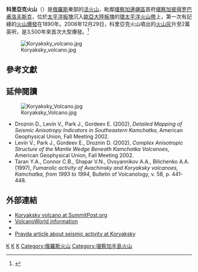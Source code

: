 {{Infobox mountain
| Name             = 科里亞克火山
| Photo            = Petropavlovsk Kamcatskij Volcan Koriacky in background.jpg
| Photo size       = 
| Caption          = 
| pushpin_map            = Russia
| pushpin_label_position = <!-- the position of the pushpin label: left, right, top, bottom, none -->
| pushpin_map_caption    = 科里亞克火山的位置
| pushpin_mapsize        =
| coordinates_ref        = 
| latd=53 |latm=19 |lats= |latNS=N
| longd=158 |longm=41 |longs= |longEW=E
| Elevation        = 3,456米
| Location         = {{RUS}}[[堪察加邊疆區|堪察加邊疆區]]
| Range            = 
| Prominence       = 2,999米
| Parent peak      = 
| Coordinates      = 
| Topographic map  = 
| Type             = [[複式火山|複式火山]]
| Volcanic_Arc/Belt= 
| Age              = 
| Last eruption    = 2009年
| First ascent     = 
| Easiest route    = 
| Grid_ref_UK      = 
| Grid_ref_Ireland = 
| Listing          = 
| Translation      = 
| Language         = 
| Pronunciation    = 
}}

'''科里亞克火山'''（{{lang-ru|'''Коря́кская со́пка'''}}）是[[俄羅斯|俄羅斯]]東部的[[活火山|活火山]]，毗鄰[[堪察加邊疆區|堪察加邊疆區]]首府[[堪察加彼得罗巴甫洛夫斯克|堪察加彼得罗巴甫洛夫斯克]]，位於[[太平洋板塊|太平洋板塊]]沉入[[歐亞大陸板塊|歐亞大陸板塊]]的[[環太平洋火山帶|環太平洋火山帶]]上，第一次有記綠的[[火山爆發|火山爆發]]在1890年。2008年12月29日，科里亞克火山噴出的[[火山灰|火山灰]]升至2萬英呎，是3,500年來首次大型爆發。<ref>{{cite news |url=http://news.bbc.co.uk/2/hi/europe/7805018.stm |title=Russian volcano erupts |publisher=BBC NEWS |date=December 30, 2008 |accessdate=May 7, 2010 |archive-date=2018-01-12 |archive-url=https://web.archive.org/web/20180112164318/http://news.bbc.co.uk/2/hi/europe/7805018.stm |dead-url=no }}</ref>

[[File:Koryaksky_volcano.jpg|thumb]]

== 參考文獻 ==
{{reflist}}

== 延伸閱讀 ==
[[File:Koryaksky_Volcano.jpg|thumb]]
* Droznin D., Levin V., Park J., Gordeev E. (2002), ''Detailed Mapping of Seismic Anisotropy Indicators in Southeastern Kamchatka'', American Geophysical Union, Fall Meeting 2002.
* Levin V., Park J., Gordeev E., Droznin D. (2002), ''Complex Anisotropic Structure of the Mantle Wedge Beneath Kamchatka Volcanoes'', American Geophysical Union, Fall Meeting 2002.
* Taran Y.A., Connor C.B., Shapar V.N., Ovsyannikov A.A., Bilichenko A.A. (1997), ''Fumarolic activity of Avachinsky and Koryaksky volcanoes, Kamchatka, from 1993 to 1994'', Bulletin of Volcanology, v. 58, p. 441-448.

== 外部連結 ==
* [http://www.summitpost.org/mountain/rock/153237/korjakskij-volcano.html Koryaksky volcano at SummitPost.org] {{Wayback|url=http://www.summitpost.org/mountain/rock/153237/korjakskij-volcano.html |date=20081007151051 }}
* [https://web.archive.org/web/20050405033915/http://volcano.und.nodak.edu/vwdocs/volc_images/north_asia/kamchatka/Koryaksyy.html VolcanoWorld information]
* {{cite gvp|vnum=1000-09=|name=Koryaksky}}
* [https://web.archive.org/web/20050313154750/http://newsfromrussia.com/accidents/2003/12/04/51637.html Pravda article about seismic activity at Koryaksky]

{{十年火山}}
{{十年火山地图}}
{{DEFAULTSORT:Коря́кская со́пка}}
[[Category:十年火山|K]]
[[Category:活火山|K]]
[[Category:複式火山|K]]
[[Category:俄羅斯火山|Category:俄羅斯火山]]
[[Category:堪察加半島火山|Category:堪察加半島火山]]